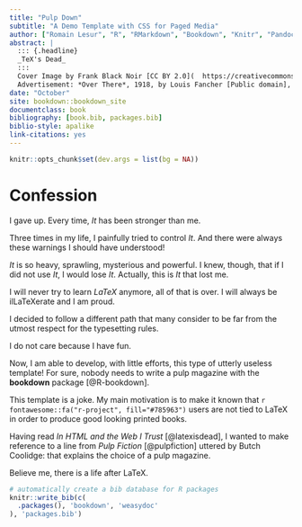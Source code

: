 ```yaml
--- 
title: "Pulp Down"
subtitle: "A Demo Template with CSS for Paged Media"
author: ["Romain Lesur", "R", "RMarkdown", "Bookdown", "Knitr", "Pandoc", "HTML", "CSS", "Prince"]
abstract: |
  ::: {.headline}
  _TeX's Dead_
  :::
  Cover Image by Frank Black Noir [CC BY 2.0](  https://creativecommons.org/licenses/by/2.0), via Wikimedia Commons  
  Advertisement: *Over There*, 1918, by Louis Fancher [Public domain], via Wikimedia Commons
date: "October"
site: bookdown::bookdown_site
documentclass: book
bibliography: [book.bib, packages.bib]
biblio-style: apalike
link-citations: yes
---
```


```r
knitr::opts_chunk$set(dev.args = list(bg = NA))
```

# Confession {-}

I gave up. Every time, _It_ has been stronger than me.  

Three times in my life, I painfully tried to control _It_. And there were always these warnings I should have understood!

_It_ is so heavy, sprawling, mysterious and powerful. I knew, though, that if I did not use _It_, I would lose _It_. Actually, this is _It_ that lost me.

I will never try to learn _LaTeX_ anymore, all of that is over. I will always be ilLaTeXerate and I am proud.

I decided to follow a different path that many consider to be far from the utmost respect for the typesetting rules.

I do not care because I have fun.

Now, I am able to develop, with little efforts, this type of utterly useless template! For sure, nobody needs to write a pulp magazine with the **bookdown** package [@R-bookdown]. 

This template is a joke. My main motivation is to make it known that `r fontawesome::fa("r-project", fill="#785963")` users are not tied to LaTeX in order to produce good looking printed books.  

Having read _In HTML and  the Web I Trust_ [@latexisdead], I wanted to make reference to a line from _Pulp Fiction_ [@pulpfiction] uttered by Butch Coolidge: that explains the choice of a pulp magazine.

Believe me, there is a life after LaTeX.


```r
# automatically create a bib database for R packages
knitr::write_bib(c(
  .packages(), 'bookdown', 'weasydoc'
), 'packages.bib')
```

